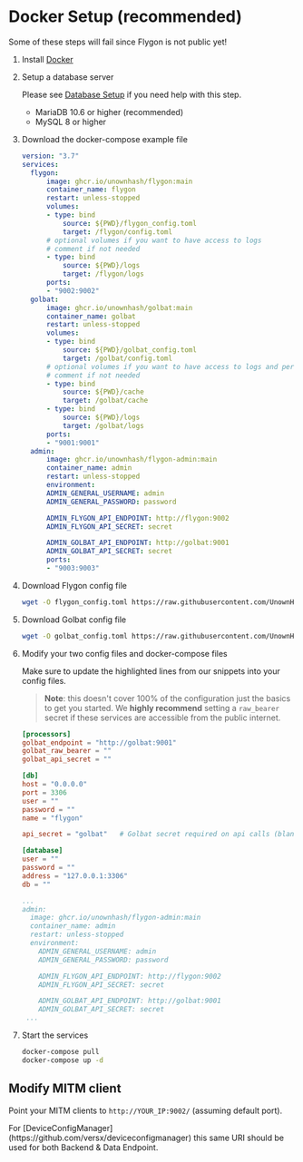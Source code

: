 
# Docker Setup (recommended)

<Callout type="warning" emoji="⚠️">
  Some of these steps will fail since Flygon is not public yet!
</Callout>

1. Install [Docker](https://docs.docker.com/engine/install/)

1. Setup a database server

   Please see [Database Setup](/docs/other/database) if you need help with this step.

   - MariaDB 10.6 or higher (recommended)
   - MySQL 8 or higher

1. Download the docker-compose example file

   ```yml filename="docker-compose.yml"
   version: "3.7"
   services:
     flygon:
         image: ghcr.io/unownhash/flygon:main
         container_name: flygon
         restart: unless-stopped
         volumes:
         - type: bind
             source: ${PWD}/flygon_config.toml
             target: /flygon/config.toml
         # optional volumes if you want to have access to logs
         # comment if not needed
         - type: bind
             source: ${PWD}/logs
             target: /flygon/logs
         ports:
         - "9002:9002"
     golbat:
         image: ghcr.io/unownhash/golbat:main
         container_name: golbat
         restart: unless-stopped
         volumes:
         - type: bind
             source: ${PWD}/golbat_config.toml
             target: /golbat/config.toml
         # optional volumes if you want to have access to logs and persist cache
         # comment if not needed
         - type: bind
             source: ${PWD}/cache
             target: /golbat/cache
         - type: bind
             source: ${PWD}/logs
             target: /golbat/logs
         ports:
         - "9001:9001"
     admin:
         image: ghcr.io/unownhash/flygon-admin:main
         container_name: admin
         restart: unless-stopped
         environment:
         ADMIN_GENERAL_USERNAME: admin
         ADMIN_GENERAL_PASSWORD: password

         ADMIN_FLYGON_API_ENDPOINT: http://flygon:9002
         ADMIN_FLYGON_API_SECRET: secret

         ADMIN_GOLBAT_API_ENDPOINT: http://golbat:9001
         ADMIN_GOLBAT_API_SECRET: secret
         ports:
         - "9003:9003"

   ```

1. Download Flygon config file

   ```sh
   wget -O flygon_config.toml https://raw.githubusercontent.com/UnownHash/Flygon/main/config.toml.example
   ```

1. Download Golbat config file

   ```sh
   wget -O golbat_config.toml https://raw.githubusercontent.com/UnownHash/Golbat/main/config.toml.example
   ```

1. Modify your two config files and docker-compose files

   Make sure to update the highlighted lines from our snippets into your config files.

   > **Note**: this doesn't cover 100% of the configuration just the basics to get you started. We **highly recommend** setting a `raw_bearer` secret if these services are accessible from the public internet.

   ```toml filename="flygon_config.toml" {2,4,7-11}
   [processors]
   golbat_endpoint = "http://golbat:9001"
   golbat_raw_bearer = ""
   golbat_api_secret = ""

   [db]
   host = "0.0.0.0"
   port = 3306
   user = ""
   password = ""
   name = "flygon"
   ```

   ```toml filename="golbat_config.toml" {1, 4-7}
   api_secret = "golbat"   # Golbat secret required on api calls (blank for none)

   [database]
   user = ""
   password = ""
   address = "127.0.0.1:3306"
   db = ""
   ```

   ```yml filename="docker-compose.yml" {7,8,11,14}
   ...
   admin:
     image: ghcr.io/unownhash/flygon-admin:main
     container_name: admin
     restart: unless-stopped
     environment:
       ADMIN_GENERAL_USERNAME: admin
       ADMIN_GENERAL_PASSWORD: password

       ADMIN_FLYGON_API_ENDPOINT: http://flygon:9002
       ADMIN_FLYGON_API_SECRET: secret

       ADMIN_GOLBAT_API_ENDPOINT: http://golbat:9001
       ADMIN_GOLBAT_API_SECRET: secret
    ...
   ```

1. Start the services

   ```sh
   docker-compose pull
   docker-compose up -d
   ```

## Modify MITM client

Point your MITM clients to `http://YOUR_IP:9002/` (assuming default port).

<Callout type="info" emoji="💡">
  For [DeviceConfigManager](https://github.com/versx/deviceconfigmanager) this
  same URI should be used for both Backend & Data Endpoint.
</Callout>

